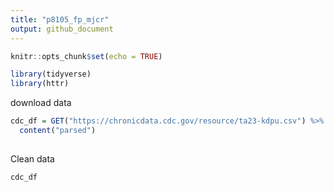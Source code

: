 ```yaml
---
title: "p8105_fp_mjcr"
output: github_document
---
```


```r
knitr::opts_chunk$set(echo = TRUE)

library(tidyverse)
library(httr)
```

download data
```r
cdc_df = GET("https://chronicdata.cdc.gov/resource/ta23-kdpu.csv") %>%
  content("parsed") 
  

```

Clean data
```r
cdc_df 
```



